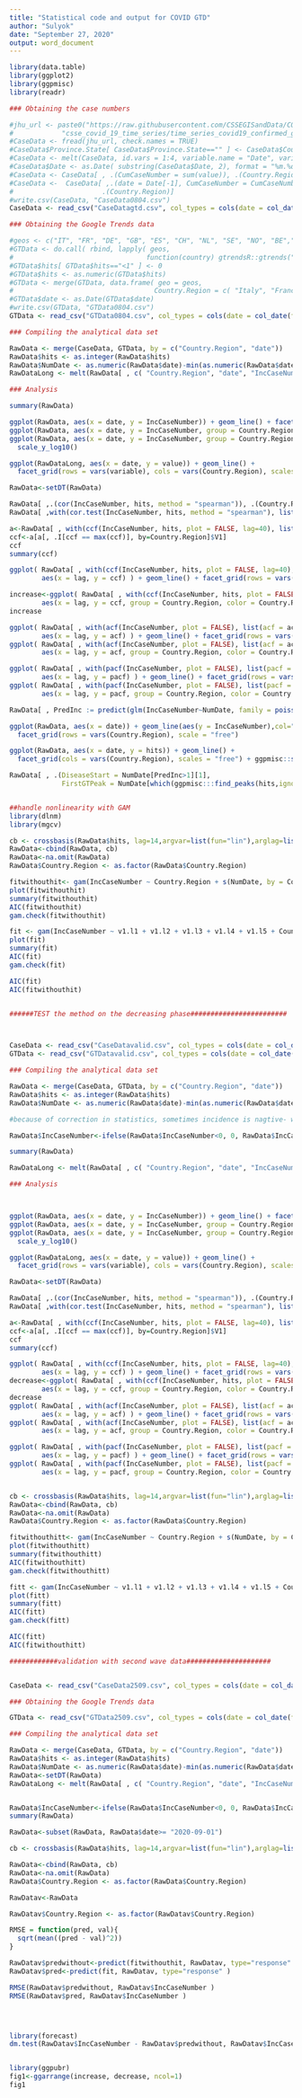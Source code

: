 ```yaml
---
title: "Statistical code and output for COVID GTD"
author: "Sulyok"
date: "September 27, 2020"
output: word_document
---
```


```r
library(data.table)
library(ggplot2)
library(ggpmisc)
library(readr)

### Obtaining the case numbers

#jhu_url <- paste0("https://raw.githubusercontent.com/CSSEGISandData/COVID-19/master/csse_covid_19_data/",
#            "csse_covid_19_time_series/time_series_covid19_confirmed_global.csv")
#CaseData <- fread(jhu_url, check.names = TRUE)
#CaseData$Province.State[ CaseData$Province.State=="" ] <- CaseData$Country.Region[ CaseData$Province.State=="" ]
#CaseData <- melt(CaseData, id.vars = 1:4, variable.name = "Date", variable.factor = FALSE)
#CaseData$Date <- as.Date( substring(CaseData$Date, 2), format = "%m.%d.%y" )
#CaseData <- CaseData[ , .(CumCaseNumber = sum(value)), .(Country.Region, Date)][order(Country.Region, Date)]
#CaseData <-  CaseData[ ,.(date = Date[-1], CumCaseNumber = CumCaseNumber[-1], IncCaseNumber = diff(CumCaseNumber)),
#                      .(Country.Region)]
#write.csv(CaseData, "CaseData0804.csv")
CaseData <- read_csv("CaseDatagtd.csv", col_types = cols(date = col_date(format = "%Y-%m-%d")))

### Obtaining the Google Trends data

#geos <- c("IT", "FR", "DE", "GB", "ES", "CH", "NL", "SE", "NO", "BE","IR", "HU")
#GTData <- do.call( rbind, lapply( geos,
#                                 function(country) gtrendsR::gtrends("coronavirus", geo = country, time = "today 3-m", gprop = "web", onlyInterest = TRUE)$interest_over_time ) )
#GTData$hits[ GTData$hits=="<1" ] <- 0
#GTData$hits <- as.numeric(GTData$hits)
#GTData <- merge(GTData, data.frame( geo = geos,
#                                   Country.Region = c( "Italy", "France", "Germany", #"United Kingdom", "Spain", "Switzerland", "Netherlands", "Sweden", "Norway", #"Belgium", "Ireland", "Hungary" ) ) )
#GTData$date <- as.Date(GTData$date)
#write.csv(GTData, "GTData0804.csv")
GTData <- read_csv("GTData0804.csv", col_types = cols(date = col_date(format = "%Y-%m-%d")))

### Compiling the analytical data set

RawData <- merge(CaseData, GTData, by = c("Country.Region", "date"))
RawData$hits <- as.integer(RawData$hits)
RawData$NumDate <- as.numeric(RawData$date)-min(as.numeric(RawData$date))
RawDataLong <- melt(RawData[ , c( "Country.Region", "date", "IncCaseNumber", "hits" )], id.vars = 1:2)

### Analysis

summary(RawData)

ggplot(RawData, aes(x = date, y = IncCaseNumber)) + geom_line() + facet_grid(rows = vars(Country.Region))
ggplot(RawData, aes(x = date, y = IncCaseNumber, group = Country.Region, color = Country.Region)) + geom_line()
ggplot(RawData, aes(x = date, y = IncCaseNumber, group = Country.Region, color = Country.Region)) + geom_line() +
  scale_y_log10()

ggplot(RawDataLong, aes(x = date, y = value)) + geom_line() +
  facet_grid(rows = vars(variable), cols = vars(Country.Region), scales = "free")

RawData<-setDT(RawData)

RawData[ ,.(cor(IncCaseNumber, hits, method = "spearman")), .(Country.Region)]
RawData[ ,with(cor.test(IncCaseNumber, hits, method = "spearman"), list(estimate,p.value)), .(Country.Region)]

a<-RawData[ , with(ccf(IncCaseNumber, hits, plot = FALSE, lag=40), list(ccf = acf[,1,1], lag = lag[,1,1])), .(Country.Region)]
ccf<-a[a[, .I[ccf == max(ccf)], by=Country.Region]$V1]
ccf
summary(ccf)

ggplot( RawData[ , with(ccf(IncCaseNumber, hits, plot = FALSE, lag=40), list(ccf = acf[,1,1], lag = lag[,1,1])), .(Country.Region)],
        aes(x = lag, y = ccf) ) + geom_line() + facet_grid(rows = vars(Country.Region))

increase<-ggplot( RawData[ , with(ccf(IncCaseNumber, hits, plot = FALSE, lag=40), list(ccf = acf[,1,1], lag = lag[,1,1])), .(Country.Region)],
        aes(x = lag, y = ccf, group = Country.Region, color = Country.Region) ) + geom_line()
increase

ggplot( RawData[ , with(acf(IncCaseNumber, plot = FALSE), list(acf = acf[,1,1], lag = lag[,1,1])), .(Country.Region)],
        aes(x = lag, y = acf) ) + geom_line() + facet_grid(rows = vars(Country.Region))
ggplot( RawData[ , with(acf(IncCaseNumber, plot = FALSE), list(acf = acf[,1,1], lag = lag[,1,1])), .(Country.Region)],
        aes(x = lag, y = acf, group = Country.Region, color = Country.Region) ) + geom_line()

ggplot( RawData[ , with(pacf(IncCaseNumber, plot = FALSE), list(pacf = acf[,1,1], lag = lag[,1,1])), .(Country.Region)],
        aes(x = lag, y = pacf) ) + geom_line() + facet_grid(rows = vars(Country.Region))
ggplot( RawData[ , with(pacf(IncCaseNumber, plot = FALSE), list(pacf = acf[,1,1], lag = lag[,1,1])), .(Country.Region)],
        aes(x = lag, y = pacf, group = Country.Region, color = Country.Region) ) + geom_line()

RawData[ , PredInc := predict(glm(IncCaseNumber~NumDate, family = poisson(link = "log")), type = "response"), .(Country.Region)]

ggplot(RawData, aes(x = date)) + geom_line(aes(y = IncCaseNumber),col="blue") + geom_line(aes(y = PredInc),col="red") +
  facet_grid(rows = vars(Country.Region), scale = "free")

ggplot(RawData, aes(x = date, y = hits)) + geom_line() +
  facet_grid(cols = vars(Country.Region), scales = "free") + ggpmisc::stat_peaks(col = "red",ignore_threshold = 0.1)

RawData[ , .(DiseaseStart = NumDate[PredInc>1][1],
             FirstGTPeak = NumDate[which(ggpmisc:::find_peaks(hits,ignore_threshold = 0.1, span = 5))[1]]), .(Country.Region)]


##handle nonlinearity with GAM
library(dlnm)
library(mgcv)

cb <- crossbasis(RawData$hits, lag=14,argvar=list(fun="lin"),arglag=list(df=5), group=RawData$Country.Region)
RawData<-cbind(RawData, cb)
RawData<-na.omit(RawData)
RawData$Country.Region <- as.factor(RawData$Country.Region)

fitwithouthit<- gam(IncCaseNumber ~ Country.Region + s(NumDate, by = Country.Region), data = RawData, family="tw") #to estimate p-for tweedie
plot(fitwithouthit)
summary(fitwithouthit)
AIC(fitwithouthit)
gam.check(fitwithouthit)

fit <- gam(IncCaseNumber ~ v1.l1 + v1.l2 + v1.l3 + v1.l4 + v1.l5 + Country.Region + s(NumDate, by = Country.Region), data = RawData, family=Tweedie(p=1.515))
plot(fit)
summary(fit)
AIC(fit)
gam.check(fit)

AIC(fit)
AIC(fitwithouthit)


######TEST the method on the decreasing phase########################



CaseData <- read_csv("CaseDatavalid.csv", col_types = cols(date = col_date(format = "%Y-%m-%d")))
GTData <- read_csv("GTDatavalid.csv", col_types = cols(date = col_date(format = "%Y-%m-%d")))

### Compiling the analytical data set

RawData <- merge(CaseData, GTData, by = c("Country.Region", "date"))
RawData$hits <- as.integer(RawData$hits)
RawData$NumDate <- as.numeric(RawData$date)-min(as.numeric(RawData$date))

#because of correction in statistics, sometimes incidence is nagtive- we turn this into 0-s

RawData$IncCaseNumber<-ifelse(RawData$IncCaseNumber<0, 0, RawData$IncCaseNumber)

summary(RawData)

RawDataLong <- melt(RawData[ , c( "Country.Region", "date", "IncCaseNumber", "hits" )], id.vars = 1:2)

### Analysis



ggplot(RawData, aes(x = date, y = IncCaseNumber)) + geom_line() + facet_grid(rows = vars(Country.Region))
ggplot(RawData, aes(x = date, y = IncCaseNumber, group = Country.Region, color = Country.Region)) + geom_line()
ggplot(RawData, aes(x = date, y = IncCaseNumber, group = Country.Region, color = Country.Region)) + geom_line() +
  scale_y_log10()

ggplot(RawDataLong, aes(x = date, y = value)) + geom_line() +
  facet_grid(rows = vars(variable), cols = vars(Country.Region), scales = "free")

RawData<-setDT(RawData)

RawData[ ,.(cor(IncCaseNumber, hits, method = "spearman")), .(Country.Region)]
RawData[ ,with(cor.test(IncCaseNumber, hits, method = "spearman"), list(estimate,p.value)), .(Country.Region)]

a<-RawData[ , with(ccf(IncCaseNumber, hits, plot = FALSE, lag=40), list(ccf = acf[,1,1], lag = lag[,1,1])), .(Country.Region)]
ccf<-a[a[, .I[ccf == max(ccf)], by=Country.Region]$V1]
ccf
summary(ccf)

ggplot( RawData[ , with(ccf(IncCaseNumber, hits, plot = FALSE, lag=40), list(ccf = acf[,1,1], lag = lag[,1,1])), .(Country.Region)],
        aes(x = lag, y = ccf) ) + geom_line() + facet_grid(rows = vars(Country.Region))
decrease<-ggplot( RawData[ , with(ccf(IncCaseNumber, hits, plot = FALSE, lag=40), list(ccf = acf[,1,1], lag = lag[,1,1])), .(Country.Region)],
        aes(x = lag, y = ccf, group = Country.Region, color = Country.Region) ) + geom_line()
decrease
ggplot( RawData[ , with(acf(IncCaseNumber, plot = FALSE), list(acf = acf[,1,1], lag = lag[,1,1])), .(Country.Region)],
        aes(x = lag, y = acf) ) + geom_line() + facet_grid(rows = vars(Country.Region))
ggplot( RawData[ , with(acf(IncCaseNumber, plot = FALSE), list(acf = acf[,1,1], lag = lag[,1,1])), .(Country.Region)],
        aes(x = lag, y = acf, group = Country.Region, color = Country.Region) ) + geom_line()

ggplot( RawData[ , with(pacf(IncCaseNumber, plot = FALSE), list(pacf = acf[,1,1], lag = lag[,1,1])), .(Country.Region)],
        aes(x = lag, y = pacf) ) + geom_line() + facet_grid(rows = vars(Country.Region))
ggplot( RawData[ , with(pacf(IncCaseNumber, plot = FALSE), list(pacf = acf[,1,1], lag = lag[,1,1])), .(Country.Region)],
        aes(x = lag, y = pacf, group = Country.Region, color = Country.Region) ) + geom_line()


cb <- crossbasis(RawData$hits, lag=14,argvar=list(fun="lin"),arglag=list(df=5), group=RawData$Country.Region)
RawData<-cbind(RawData, cb)
RawData<-na.omit(RawData)
RawData$Country.Region <- as.factor(RawData$Country.Region)

fitwithouthitt<- gam(IncCaseNumber ~ Country.Region + s(NumDate, by = Country.Region), data = RawData, family="tw") #to estimate p-for tweedie
plot(fitwithouthitt)
summary(fitwithouthitt)
AIC(fitwithouthitt)
gam.check(fitwithouthitt)

fitt <- gam(IncCaseNumber ~ v1.l1 + v1.l2 + v1.l3 + v1.l4 + v1.l5 + Country.Region + s(NumDate, by = Country.Region), data = RawData, family=Tweedie(p=1.618))
plot(fitt)
summary(fitt)
AIC(fitt)
gam.check(fitt)

AIC(fitt)
AIC(fitwithouthitt)

############validation with second wave data#####################


CaseData <- read_csv("CaseData2509.csv", col_types = cols(date = col_date(format = "%Y-%m-%d")))

### Obtaining the Google Trends data

GTData <- read_csv("GTData2509.csv", col_types = cols(date = col_date(format = "%Y-%m-%d")))

### Compiling the analytical data set

RawData <- merge(CaseData, GTData, by = c("Country.Region", "date"))
RawData$hits <- as.integer(RawData$hits)
RawData$NumDate <- as.numeric(RawData$date)-min(as.numeric(RawData$date))
RawData<-setDT(RawData)
RawDataLong <- melt(RawData[ , c( "Country.Region", "date", "IncCaseNumber", "hits" )], id.vars = 1:2)


RawData$IncCaseNumber<-ifelse(RawData$IncCaseNumber<0, 0, RawData$IncCaseNumber)
summary(RawData)

RawData<-subset(RawData, RawData$date>= "2020-09-01")    

cb <- crossbasis(RawData$hits, lag=14,argvar=list(fun="lin"),arglag=list(df=5), group=RawData$Country.Region)

RawData<-cbind(RawData, cb)
RawData<-na.omit(RawData)
RawData$Country.Region <- as.factor(RawData$Country.Region)

RawDatav<-RawData

RawDatav$Country.Region <- as.factor(RawDatav$Country.Region)

RMSE = function(pred, val){
  sqrt(mean((pred - val)^2))
}

RawDatav$predwithout<-predict(fitwithouthit, RawDatav, type="response" )
RawDatav$pred<-predict(fit, RawDatav, type="response" )

RMSE(RawDatav$predwithout, RawDatav$IncCaseNumber )
RMSE(RawDatav$pred, RawDatav$IncCaseNumber )




library(forecast)
dm.test(RawDatav$IncCaseNumber - RawDatav$predwithout, RawDatav$IncCaseNumber - RawDatav$pred )


library(ggpubr)
fig1<-ggarrange(increase, decrease, ncol=1)
fig1

```
